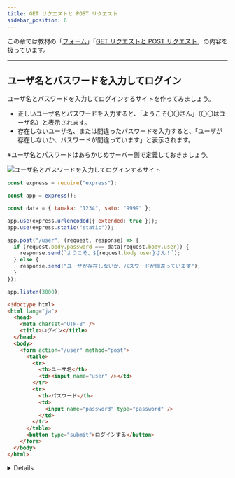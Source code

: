 ```yaml
---
title: GET リクエストと POST リクエスト
sidebar_position: 6
---
```



この章では教材の「[フォーム](/docs/web-servers/form/)」「[GET リクエストと POST リクエスト](/docs/web-servers/get-post/)」の内容を扱っています。

---

## ユーザ名とパスワードを入力してログイン

ユーザ名とパスワードを入力してログインするサイトを作ってみましょう。

- 正しいユーザ名とパスワードを入力すると、「ようこそ〇〇さん」（〇〇はユーザ名）と表示されます。
- 存在しないユーザ名、または間違ったパスワードを入力すると、「ユーザが存在しないか、パスワードが間違っています」と表示されます。

※ユーザ名とパスワードはあらかじめサーバー側で定義しておきましょう。

![ユーザ名とパスワードを入力してログインするサイト](./login.png)

<Answer>

```javascript title="server.js"
const express = require("express");

const app = express();

const data = { tanaka: "1234", sato: "9999" };

app.use(express.urlencoded({ extended: true }));
app.use(express.static("static"));

app.post("/user", (request, response) => {
  if (request.body.password === data[request.body.user]) {
    response.send(`ようこそ、${request.body.user}さん！`);
  } else {
    response.send("ユーザが存在しないか、パスワードが間違っています");
  }
});

app.listen(3000);
```

```html title="index.html"
<!doctype html>
<html lang="ja">
  <head>
    <meta charset="UTF-8" />
    <title>ログイン</title>
  </head>
  <body>
    <form action="/user" method="post">
      <table>
        <tr>
          <th>ユーザ名</th>
          <td><input name="user" /></td>
        </tr>
        <tr>
          <th>パスワード</th>
          <td>
            <input name="password" type="password" />
          </td>
        </tr>
      </table>
      <button type="submit">ログインする</button>
    </form>
  </body>
</html>
```

<ViewSource url={import.meta.url} path="_samples/login-form" />

</Answer>

<Details summary={<summary>注意</summary>}>

このシステムでは、`tanaka` や `sato` などのユーザ名をキーにしているため、同名の人物が存在するとログインできなくなります。

本来はそのような場合も想定し、`{ 自動で発行したid: { name: "名前", password: ""}}` のようなモデルを使って、ユーザを登録するたびに `id` を自動で発行し、その `id` をキーにするようにするとよいでしょう。

詳細はデータベースや Cookie について理解したのちに、[Cookie の章の課題](/docs/web-servers/cookie/#%E8%AA%B2%E9%A1%8C-1)等を通して学習してください。

</Details>
